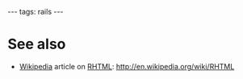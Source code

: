 ---
tags: rails
---
= See also =

* [[Wikipedia]] article on [[RHTML]]: http://en.wikipedia.org/wiki/RHTML
